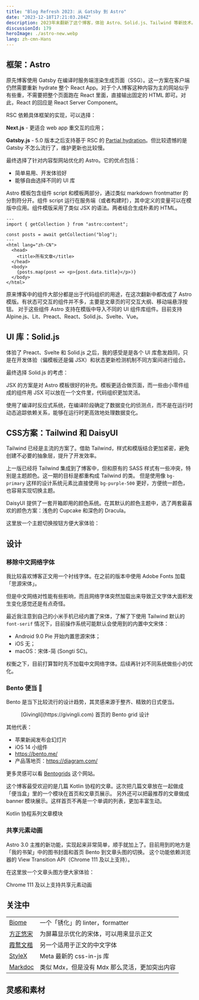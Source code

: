 ```yaml
---
title: "Blog Refresh 2023: 从 Gatsby 到 Astro"
date: "2023-12-18T17:21:03.284Z"
description: 2023年末翻新了这个博客，体验 Astro、Solid.js、Tailwind 等新技术。
discussionId: 179
heroImage: ./astro-new.webp
lang: zh-cmn-Hans
---
```




## 框架：Astro

原先博客使用 Gatsby 在编译时服务端渲染生成页面（SSG）。这一方案在客户端仍然需要重新 hydrate 整个 React App。对于个人博客这种内容为主的网站似乎有些重，不需要把整个页面跑在 React 里面，直接输出固定的 HTML 即可。对此，React 的回应是 React Server Component。

<Bookmark url="https://www.joshwcomeau.com/react/server-components/" class="ring-1 ring-base-content/20 shadow rounded-lg p-3"/>

RSC 依赖具体框架的实现，可以选择：

**Next.js** - 更适合 web app 重交互的应用；

**Gatsby.js** - 5.0 版本之后支持基于 RSC 的 [Partial hydration](https://www.gatsbyjs.com/docs/how-to/performance/partial-hydration/)。但比较遗憾的是 Gatsby 不怎么流行了，维护更新也比较慢。


最终选择了针对内容型网站优化的 Astro。它的优点包括：

- 简单易用、开发体验好
- 能够自由选择不同的 UI 库

Astro 模板包含组件 script 和模板两部分，通过类似 markdown frontmatter 的分割符分开。组件 script 运行在服务端（或者构建时），其中定义的变量可以在模版中应用。组件模版采用了类似 JSX 的语法。两者结合生成朴素的 HTML。

```astro
---
import { getCollection } from "astro:content";

const posts = await getCollection("blog");
---
<html lang="zh-CN">
  <head>
    <title>所有文章</title>
  </head>
  <body>
    {posts.map(post => <p>{post.data.title}</p>)}
  </body>
</html>
```

原来博客中的组件大部分都是出于代码组织的用途，在这次翻新中都改成了 Astro 模版。有状态可交互的组件并不多，主要是文章页的可交互大纲、移动端悬浮按钮。
对于这些组件 Astro 支持在模版中导入不同的 UI 组件库组件。目前支持 Alpine.js、Lit、Preact、React、Solid.js、Svelte、Vue。

## UI 库：Solid.js

体验了 Preact、Svelte 和 Solid.js 之后，我的感受是是各个 UI 库愈发趋同，只是在开发体验（偏模板还是偏 JSX）和状态更新检测机制不同方案间进行组合。

<UiLibs2023 class="m-auto" />

最终选择 Solid.js 的考虑：

JSX 的方案是对 Astro 模板很好的补充。模板更适合做页面，而一些由小零件组成的组件用 JSX 可以放在一个文件里，代码组织更加灵活。

使用了编译时反应式系统，在编译阶段确定了数据变化的侦测点，而不是在运行时动态追踪依赖关系，能够在运行时更高效地处理数据变化。

## CSS方案：Tailwind 和 DaisyUI

Tailwind 已经是主流的方案了。借助 Tailwind，样式和模版结合更加紧密，避免创建不必要的抽象层，提升了开发效率。

上一版已经将 Tailwind 集成到了博客中，但和原有的 SASS 样式有一些冲突，特别是主题颜色。这一期的目标是都重构成 Tailwind 的类。
但是使用像 `bg-primary` 这样的设计系统元素比直接使用 `bg-purple-500` 更好，方便统一颜色，也容易实现切换主题。

DaisyUI 提供了一套开箱即用的颜色系统。在其默认的颜色主题中，选了两套最喜欢的颜色方案：浅色的 Cupcake 和深色的 Dracula。

这里放一个主题切换按钮方便大家体验：

<div class="mockup-window ring-1 ring-base-content/20 shadow">
    <div class="px-4">
        <div class="flex items-center justify-end pb-4">
            <ThemeToggle client:only="solid-js" />
        </div>
        <Swatches class="mb-4" />
    </div>
</div>



## 设计

### 移除中文网络字体

我比较喜欢博客正文用一个衬线字体。在之前的版本中使用 Adobe Fonts 加载「思源宋体」。

但是中文网络对性能有些影响，而且网络字体突然加载出来导致正文字体大面积发生变化感觉还是有点奇怪。

最近我注意到自己的小米手机已经内置了宋体，了解了下使用 Tailwind 默认的 `font-serif` 情况下，目前操作系统可能默认会使用到的内置中文宋体：

- Android 9.0 Pie 开始内置思源宋体；
- iOS 无；
- macOS：宋体-简 (Songti SC)。

权衡之下，目前打算暂时先不加载中文网络字体。后续再针对不同系统做些小的优化。

### Bento 便当 🍱

Bento 是当下比较流行的设计趋势，其灵感来源于整齐、精致的日式便当。


<figure>
    <BentoGridExample />
    <figcaption>[Givingli](https://givingli.com) 首页的 Bento grid 设计</figcaption>
</figure>

其他代表：

- 苹果新闻发布会幻灯片
- iOS 14 小组件
- https://bento.me/
- 产品落地页：https://diagram.com/

更多灵感可以看 [Bentogrids](https://bentogrids.com/) 这个网站。

这个博客最受欢迎的是几篇 Kotlin 协程的文章。这次把几篇文章放在一起做成「便当盒」里的一个模块在首页和文章页展示。
另外还可以把最推荐的文章做成 banner 模块展示。这样首页不再是一个单调的列表，更加丰富生动。

<KotlinSection class="max-w-96 m-auto"/>

<figcaption>Kotlin 协程系列文章模块</figcaption>


### 共享元素动画

Astro 3.0 主推的新功能，实现起来非常简单，顺手就加上了。目前用到的地方是「我的书架」中的图书封面和首页 Bento 到文章头图的切换。
这个功能依赖浏览器的 View Transition API（Chrome 111 及以上支持）。

在这里放一个文章头图方便大家体验：

<TemporalSection class="w-full h-36" />

<p class="text-base-content/50 text-sm font-sans text-center">Chrome 111 及以上支持共享元素动画</p>

## 关注中

|||
|---|---|
|[Biome](https://biomejs.dev)|一个「锈化」的 linter，formatter|
|[方正悠宋](https://www.ifanr.com/1130607)|为屏幕显示优化的宋体，可以用来显示正文|
|[霞鹜文楷](https://lxgw,.github.io/2021/01/28/Klee-Simpchin/)|另一个适用于正文的中文字体|
|[StyleX](https://stylexjs.com)|Meta 最新的 css-in-js 库|
|[Markdoc](https://markdoc.dev)|类似 Mdx，但是没有 Mdx 那么灵活，更加突出内容|


## 灵感和素材

<section class="divide-y divide-base-content/10 *:py-3">
  <Bookmark url="https://cali.so" />
  <Bookmark url="https://whoisryosuke.com/blog/2022/blog-refresh-2022/" />
  <Bookmark url="https://press.stripe.com/" />
  <Bookmark url="https://nevflynn.com/" />
  <Bookmark url="https://bento.me/en/home" />
</section>

